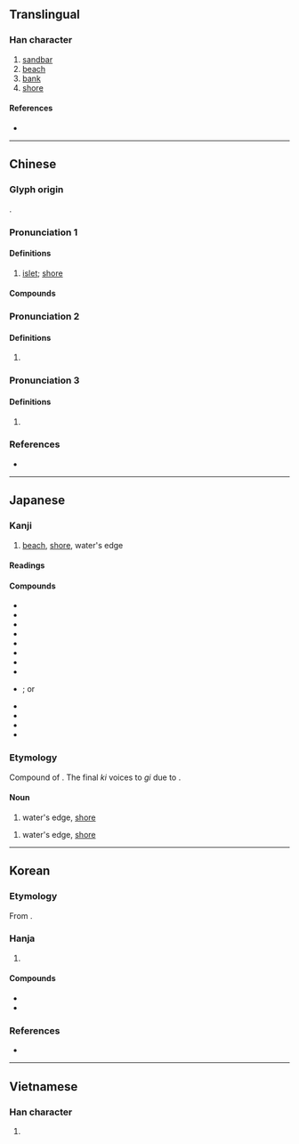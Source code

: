 {{character info}}
==Translingual==

===Han character===
{{Han char|rn=85|rad=水|as=02|sn=5|four=31120|canj=EMN|ids=⿰氵丁}}

# [[sandbar]]
# [[beach]]
# [[bank]]
# [[shore]]

====References====
* {{Han ref|kx=0604.020|dkj=17103|dj=0997.110|hdz=31548.020|uh=6C40|ud=27712|bh=A5C5|bd=42437}}

----

==Chinese==
{{zh-forms}}

===Glyph origin===
{{Han etym}}
{{Han compound|水|丁|c1=s|c2=p|t1=river|ls=psc}}.

===Pronunciation 1===
{{zh-pron
|m=tīng
|c=ting1,ding1
|mn=theng
|mc=1
|oc=1,1
|cat=
}}

====Definitions====
{{zh-hanzi}}

# [[islet]]; [[shore]]

====Compounds====
{{zh-der|克來汀症|奧斯汀|水汀|水門汀|汀州|汀曲|汀洲|汀線|汀祖}}

===Pronunciation 2===
{{zh-pron
|m=tīng,tìng
|mc=2
|oc=n,2
|cat=
}}

====Definitions====
{{zh-hanzi}}

# {{zh-only|*汀瀅}}

===Pronunciation 3===
{{zh-pron
|m=dìng
|cat=
}}

====Definitions====
{{zh-hanzi}}

# {{zh-only|*汀濘}}

===References===
* {{R:yue:Hanzi}}

----

==Japanese==

===Kanji===
{{ja-kanji|grade=|rs=水02}}

# [[beach]], [[shore]], water's edge

====Readings====
{{ja-readings
|goon=ちょう
|kanon=てい
|kun=みぎわ-, なぎさ-
}}

====Compounds====
{{der-top|Compounds with 汀}}
* {{ja-r|砂汀|さてい}}
* {{ja-r|沙汀|さてい}}
* {{ja-r|池汀|ちてい}}
* {{ja-r|長汀|ちょうてい}}
* {{ja-r|長汀曲浦|ちょうていきょくほ}}
* {{ja-r|汀州|ていしゅう}}
* {{ja-r|汀洲|ていしゅう}}
* {{ja-r|汀渚|ていしょ}}
* {{ja-r|汀線|ていせん}}; or {{ja-r|汀線|みぎわせん}}
{{der-bottom}}
{{der-top|Names with 汀}}
* {{ja-r|石田幽汀|いしだ ゆうてい}}
* {{ja-r|岡鶴汀|おかかくてい}}
* {{ja-r|鳥谷部春汀|とやべ しゅんてい}}
* {{ja-r|中村汀女|なかむら ていじょ}}
{{der-bottom}}

===Etymology===
Compound of {{compound|ja|sort=みぎわ|水|tr1=mi|t1=water|際|tr2=kiwa|t2=edge, brink, small thing}}. The final ''ki'' voices to ''gi'' due to {{rendaku|みぎわ}}.

====Noun====
{{ja-noun|なぎさ}}

# water's edge, [[shore]]

{{ja-noun|みぎわ}}
# water's edge, [[shore]]

----

==Korean==

===Etymology===
From {{der|ko|ltc|-}} {{ltc-l|汀|id=1}}. {{hanja-hunmong|뎌ᇰ|tyeng|地理#상04B}}

===Hanja===
{{ko-hanja-search}}
{{ko-hanja|물가|정}}

# {{hanja form of|정|[[shore]]}}

====Compounds====
{{der-top|Compounds}}
* {{ko-l|사정|[[沙汀]]/[[砂汀]]}}
* {{ko-l|정저|汀渚}}
{{der-bottom}}

===References===
* {{R:hanjadoc|5787}}

----

==Vietnamese==

===Han character===
{{vi-hantu|[[đênh]], [[đinh]], [[thinh]]|rs=水02}}

# {{rfdef|vi|sort=水02}}